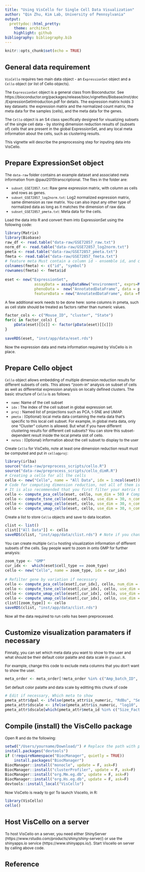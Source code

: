 ```yaml
---
title: "Using VisCello for Single Cell Data Visualization"
author: "Qin Zhu, Kim Lab, University of Pennsylvania"
output:
  prettydoc::html_pretty:
    theme: architect
    highlight: github
bibliography: bibliography.bib
---
```

<style type="text/css">

body{ /* Normal  */
      font-size: 12px;
  }
td {  /* Table  */
  font-size: 8px;
}
h1.title {
  font-size: 38px;
}
h1 { /* Header 1 */
  font-size: 28px;
}
h2 { /* Header 2 */
    font-size: 22px;
}
h3 { /* Header 3 */
  font-size: 18px;
}
code.r{ /* Code block */
    font-size: 12px;
}
pre { /* Code block - determines code spacing between lines */
    font-size: 14px;
}
</style>


```r
knitr::opts_chunk$set(echo = TRUE)
```


## General data requirement

`VisCello` requires two main data object - an `ExpressionSet` object and a `Cello` object (or list of Cello objects). 

The `ExpressionSet` object is a general class from Bioconductor. See https://bioconductor.org/packages/release/bioc/vignettes/Biobase/inst/doc/ExpressionSetIntroduction.pdf for details. The expression matrix holds 3 key datasets: the expression matrix and the normalized count matrix, the meta data for the samples (cells), and the meta data for the genes.

The `Cello` object is an S4 class specifically designed for visualizing subsets of the single cell data - by storing dimension reduction results of (subsets of) cells that are present in the global ExpressionSet, and any local meta information about the cells, such as clustering results. 

This vignette will describe the preprocessing step for inputing data into VisCello.


## Prepare ExpressionSet object

The `data-raw` folder contains an example dataset and associated meta information from @paul2015transcriptional. The files in the folder are:

* `subset_GSE72857.txt`: Raw gene expression matrix, with column as cells and rows as genes.
* `subset_GSE72857_log2norm.txt`: Log2 normalized expression matrix, same dimension as raw matrix. You can also input any other type of normalized data as long as it matches the dimension of raw data.
* `subset_GSE72857_pmeta.txt`: Meta data for the cells. 

Load the data into R and convert them into ExpressionSet using the following code:

```r
library(Matrix)
library(Biobase)
raw_df <- read.table("data-raw/GSE72857_raw.txt")
norm_df <- read.table("data-raw/GSE72857_log2norm.txt")
pmeta <- read.table("data-raw/GSE72857_pmeta.txt")
fmeta <- read.table("data-raw/GSE72857_fmeta.txt")
# feature meta Must contain a column id - ensemble id, and correspoinding symbol, the matrix rownames should be ensemble id.
colnames(fmeta) <- c("id", "symbol") 
rownames(fmeta) <- fmeta$id

eset <- new("ExpressionSet",
             assayData = assayDataNew("environment", exprs=Matrix(as.matrix(raw_df), sparse = T), norm_exprs = Matrix(as.matrix(norm_df), sparse = T)),
             phenoData =  new("AnnotatedDataFrame", data = pmeta),
             featureData = new("AnnotatedDataFrame", data =fmeta))
```

A few additional work needs to be done here: some columns in pmeta, such as cell state should be treated as factors rather than numeric values. 

```r
factor_cols <- c("Mouse_ID", "cluster", "State")
for(c in factor_cols) {
    pData(eset)[[c]] <- factor(pData(eset)[[c]])
}

saveRDS(eset, "inst/app/data/eset.rds")
```

Now the expression data and meta information required by VisCello is in place.

## Prepare Cello object

`Cello` object allows embedding of multiple dimension reduction results for different subsets of cells. This allows "zoom-in" analysis on subset of cells as well as differential expression analysis on locally defined clusters. The basic structure of `Cello` is as follows:

* `name`: Name of the cell subset
* `idx` : The index of the cell subset in global expression set.
* `proj` : Named list of projections such as PCA, t-SNE and UMAP. 
* `pmeta` : (Optional) local meta data containing the meta data that's specific to this local cell subset. For example, in global meta data, only one "Cluster" column is allowed. But what if you have different clustering results for different cell subsets? You can store this subset-dependent result inside the local pmeta slot of cello.
* `notes` : (Optional) information about the cell subset to display to the user

Create `Cello` for VisCello, note at least one dimension reduction result must be computed and put in `cello@proj`:

```r
library(irlba)
source("data-raw/preprocess_scripts/cello.R")
source("data-raw/preprocess_scripts/cello_dimR.R")
# Creating a cello for all the cells
cello <- new("Cello", name = "All Data", idx = 1:ncol(eset)) # Index is basically the column index, here all cells are included 
# Code for computing dimension reduction, not all of them is necessary, and you can input your own dimension reduction result into the cello@proj list.
# It is also recommended that you first filter your matrix to remove low expression genes and cells, and input a matrix with variably expressed genes
cello <- compute_pca_cello(eset, cello, num_dim = 50) # Compute PCA 
cello <- compute_tsne_cello(eset, cello, use_dim = 30, n_component = 2, perplexity = 30) # Compute t-SNE
cello <- compute_umap_cello(eset, cello, use_dim = 30, n_component = 2, umap_path = "data-raw/preprocess_scripts/python/umap.py") # Compute UMAP, need reticulate and UMAP (python package) to be installed
cello <- compute_umap_cello(eset, cello, use_dim = 30, n_component = 3, umap_path = "data-raw/preprocess_scripts/python/umap.py") # 3D UMAP
```

Create a list to store `Cello` objects and save to data location.

```r
clist <- list()
clist[["All Data"]] <- cello
saveRDS(clist, "inst/app/data/clist.rds") # Note if you change the file name from clist.rds to other name, you need to change the readRDS code in global.R
```

You can create multiple `Cello` hosting visualization information of different subsets of the cells. Say people want to zoom in onto GMP for further analysis:

```r
zoom_type <- "GMP"
cur_idx <-  which(eset$cell_type == zoom_type)
cello <- new("Cello", name = zoom_type, idx = cur_idx) 

# Refilter gene by variation if necessary
cello <- compute_pca_cello(eset[,cur_idx], cello, num_dim = 50) # Compute PCA 
cello <- compute_tsne_cello(eset[,cur_idx], cello, use_dim = 15, n_component = 2, perplexity = 30) # Compute t-SNE
cello <- compute_umap_cello(eset[,cur_idx], cello, use_dim = 15, n_component = 2, umap_path = "data-raw/preprocess_scripts/python/umap.py") # Compute UMAP
cello <- compute_umap_cello(eset[,cur_idx], cello, use_dim = 15, n_component = 3, umap_path = "data-raw/preprocess_scripts/python/umap.py") # 3D UMAP
clist[[zoom_type]] <- cello
saveRDS(clist, "inst/app/data/clist.rds") 
```


Now all the data required to run cello has been preprocessed.

## Customize visualization paramaters if necessary

Finnally, you can set which meta data you want to show to the user and what should be their default color palatte and data scale in `global.R`.

For example, change this code to exclude meta columns that you don't want to show the user.

```r
meta_order <- meta_order[!meta_order %in% c("Amp_batch_ID", "well_coordinates", "Number_of_cells", "Plate_ID", "Batch_desc", "Pool_barcode", "Cell_barcode", "RMT_sequence", "no_expression")]
```

Set default color palatte and data scale by editting this chunk of code

```r
# Edit if necessary, Which meta to show 
pmeta_attr$dpal <- ifelse(pmeta_attr$is_numeric, "RdBu", "Set1")
pmeta_attr$dscale <- ifelse(pmeta_attr$is_numeric, "log10", NA)
pmeta_attr$dscale[which(pmeta_attr$meta_id %in% c("Size_Factor"))] <- "identity"
```

## Compile (install) the VisCello package

Open R and do the following:

```r
setwd("/Users/yourname/Download/") # Replace the path with path to PARENT folder of VisCello
install.packages("devtools")
if (!requireNamespace("BiocManager", quietly = TRUE))
    install.packages("BiocManager")
BiocManager::install("monocle", update = F, ask=F)
BiocManager::install("clusterProfiler", update = F, ask=F)
BiocManager::install("org.Mm.eg.db", update = F, ask=F)
BiocManager::install("org.Hs.eg.db", update = F, ask=F)
devtools::install_local("VisCello")
```

Now VisCello is ready to go! To launch Viscello, in R:

```r
library(VisCello)
cello()
```

## Host VisCello on a server

To host VisCello on a server, you need either ShinyServer (https://www.rstudio.com/products/shiny/shiny-server/) or use the shinyapps.io service (https://www.shinyapps.io/). Start Viscello on server by calling above code.

## Reference

